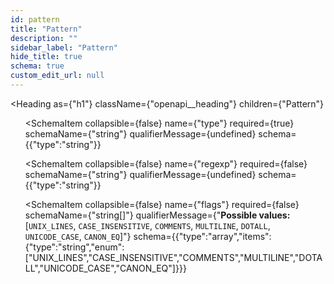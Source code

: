 ```yaml
---
id: pattern
title: "Pattern"
description: ""
sidebar_label: "Pattern"
hide_title: true
schema: true
custom_edit_url: null
---
```



<Heading
  as={"h1"}
  className={"openapi__heading"}
  children={"Pattern"}
>
</Heading>





<ul>
  <SchemaItem
    collapsible={false}
    name={"message"}
    required={false}
    schemaName={"string"}
    qualifierMessage={undefined}
    schema={{"type":"string"}}
  >
    
  </SchemaItem><SchemaItem
    collapsible={false}
    name={"type"}
    required={true}
    schemaName={"string"}
    qualifierMessage={undefined}
    schema={{"type":"string"}}
  >
    
  </SchemaItem><SchemaItem
    collapsible={false}
    name={"regexp"}
    required={false}
    schemaName={"string"}
    qualifierMessage={undefined}
    schema={{"type":"string"}}
  >
    
  </SchemaItem><SchemaItem
    collapsible={false}
    name={"flags"}
    required={false}
    schemaName={"string[]"}
    qualifierMessage={"**Possible values:** [`UNIX_LINES`, `CASE_INSENSITIVE`, `COMMENTS`, `MULTILINE`, `DOTALL`, `UNICODE_CASE`, `CANON_EQ`]"}
    schema={{"type":"array","items":{"type":"string","enum":["UNIX_LINES","CASE_INSENSITIVE","COMMENTS","MULTILINE","DOTALL","UNICODE_CASE","CANON_EQ"]}}}
  >
    
  </SchemaItem>
</ul>
            